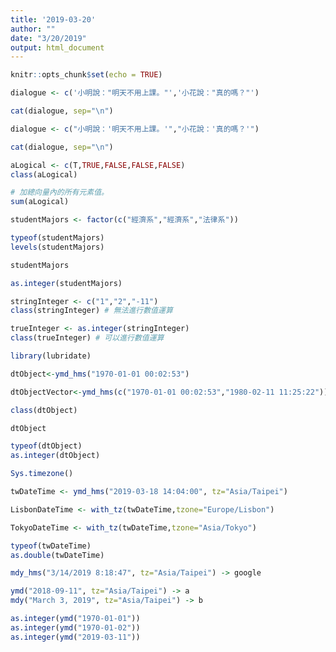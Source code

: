 ```yaml
---
title: '2019-03-20'
author: ""
date: "3/20/2019"
output: html_document
---
```


```r
knitr::opts_chunk$set(echo = TRUE)
```

```r
dialogue <- c('小明說："明天不用上課。"','小花說："真的嗎？"')

cat(dialogue, sep="\n")
```

```r
dialogue <- c("小明說：'明天不用上課。'","小花說：'真的嗎？'")

cat(dialogue, sep="\n")
```

```r
aLogical <- c(T,TRUE,FALSE,FALSE,FALSE)
class(aLogical)
```

```r
# 加總向量內的所有元素值。
sum(aLogical)
```

```r
studentMajors <- factor(c("經濟系","經濟系","法律系"))
```

```r
typeof(studentMajors)
levels(studentMajors)
```

```r
studentMajors
```

```r
as.integer(studentMajors)
```

```r
stringInteger <- c("1","2","-11")
class(stringInteger) # 無法進行數值運算
```

```r
trueInteger <- as.integer(stringInteger)
class(trueInteger) # 可以進行數值運算
```

```r
library(lubridate)
```

```r
dtObject<-ymd_hms("1970-01-01 00:02:53") 
```

```r
dtObjectVector<-ymd_hms(c("1970-01-01 00:02:53","1980-02-11 11:25:22"))
```

```r
class(dtObject)
```

```r
dtObject
```

```r
typeof(dtObject)
as.integer(dtObject)
```

```r
Sys.timezone()
```

```r
twDateTime <- ymd_hms("2019-03-18 14:04:00", tz="Asia/Taipei")
```

```r
LisbonDateTime <- with_tz(twDateTime,tzone="Europe/Lisbon")
```

```r
TokyoDateTime <- with_tz(twDateTime,tzone="Asia/Tokyo")
```

```r
typeof(twDateTime)
as.double(twDateTime)
```

```r
mdy_hms("3/14/2019 8:18:47", tz="Asia/Taipei") -> google
```

```r
ymd("2018-09-11", tz="Asia/Taipei") -> a
mdy("March 3, 2019", tz="Asia/Taipei") -> b
```

```r
as.integer(ymd("1970-01-01"))
as.integer(ymd("1970-01-02"))
as.integer(ymd("2019-03-11"))
```

